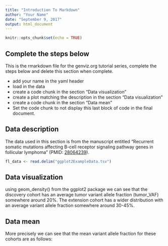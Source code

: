 ```yaml
---
title: "Introduction To Markdown"
author: "Your Name"
date: "September 9, 2017"
output: html_document
---
```


```r
knitr::opts_chunk$set(echo = TRUE)
```

## Complete the steps below
This is the rmarkdown file for the genviz.org tutorial series, complete the steps below and delete this section when complete.

* add your name in the yaml header
* load in the data
* create a code chunk in the section "Data visualization"
* create a plot matching the description in the section "Data visualization"
* create a code chunk in the section "Data mean"
* Set the code chunk to not display this last block of code in the final document.

## Data description
The data used in this section is from the manuscript entitled "Recurrent somatic mutations affecting B-cell receptor signaling pathway genes in follicular lymphoma" (PMID: [28064239](https://www.ncbi.nlm.nih.gov/pubmed/28064239)).
```r
fl_data <- read.delim("ggplot2ExampleData.tsv")
```

## Data visualization
using geom_density() from the ggplot2 package we can see that the discovery cohort has an average tumor variant allele fraction (tumor_VAF) somewhere around 20%. The extension cohort has a wider distribution with an average variant allele fraction somewhere around 30-45%.

## Data mean
More precisely we can see that the mean variant allele fraction for these cohorts are as follows:


